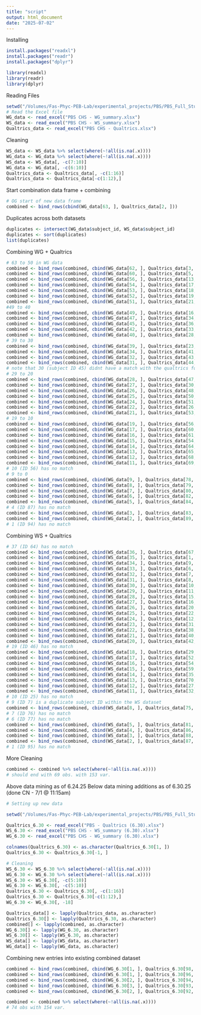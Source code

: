 ```yaml
---
title: "script"
output: html_document
date: "2025-07-02"
---
```

Installing 
```r
install.packages("readxl")
install.packages("readr")
install.packages("dplyr")

library(readxl)
library(readr)
library(dplyr)
```
Reading Files
```r
setwd("/Volumes/Fas-Phyc-PEB-Lab/experimental_projects/PBS/PBS_Full_Study/CN_Working_Folder/R/Survey")
# Read the Excel file
WG_data <- read_excel("PBS CHS - WG_summary.xlsx")
WS_data <- read_excel("PBS CHS - WS_summary.xlsx")
Qualtrics_data <- read_excel("PBS CHS - Qualtrics.xlsx")
```
Cleaning
```r
WS_data <- WS_data %>% select(where(~!all(is.na(.x))))
WG_data <- WG_data %>% select(where(~!all(is.na(.x))))
WS_data <- WS_data[, -c(7:10)]
WG_data <- WG_data[, -c(6:10)]
Qualtrics_data <- Qualtrics_data[, -c(1:16)]
Qualtrics_data <- Qualtrics_data[-c(1:12),]
```
Start combination data frame + combining
```r
# OG start of new data frame
combined <- bind_rows(cbind(WG_data[63, ], Qualtrics_data[2, ]))
```
Duplicates across both datasets
```r
duplicates <- intersect(WG_data$subject_id, WS_data$subject_id)
duplicates <- sort(duplicates)
list(duplicates)
```

Combining WG + Qualtrics
```r
# 63 to 50 in WG data
combined <- bind_rows(combined, cbind(WG_data[62, ], Qualtrics_data[3, ]))
combined <- bind_rows(combined, cbind(WG_data[60, ], Qualtrics_data[5, ]))
combined <- bind_rows(combined, cbind(WG_data[56, ], Qualtrics_data[13, ]))
combined <- bind_rows(combined, cbind(WG_data[54, ], Qualtrics_data[17, ]))
combined <- bind_rows(combined, cbind(WG_data[53, ], Qualtrics_data[18, ]))
combined <- bind_rows(combined, cbind(WG_data[52, ], Qualtrics_data[19, ]))
combined <- bind_rows(combined, cbind(WG_data[51, ], Qualtrics_data[21, ]))
#49 to 40
combined <- bind_rows(combined, cbind(WG_data[49, ], Qualtrics_data[16, ]))
combined <- bind_rows(combined, cbind(WG_data[47, ], Qualtrics_data[34, ]))
combined <- bind_rows(combined, cbind(WG_data[45, ], Qualtrics_data[36, ]))
combined <- bind_rows(combined, cbind(WG_data[42, ], Qualtrics_data[33, ]))
combined <- bind_rows(combined, cbind(WG_data[40, ], Qualtrics_data[28, ]))
# 39 to 30
combined <- bind_rows(combined, cbind(WG_data[39, ], Qualtrics_data[23, ]))
combined <- bind_rows(combined, cbind(WG_data[34, ], Qualtrics_data[41, ]))
combined <- bind_rows(combined, cbind(WG_data[32, ], Qualtrics_data[43, ]))
combined <- bind_rows(combined, cbind(WG_data[31, ], Qualtrics_data[44, ]))
# note that 30 (subject ID 45) didnt have a match with the qualtrics form
# 29 to 20
combined <- bind_rows(combined, cbind(WG_data[28, ], Qualtrics_data[47, ]))
combined <- bind_rows(combined, cbind(WG_data[27, ], Qualtrics_data[30, ]))
combined <- bind_rows(combined, cbind(WG_data[26, ], Qualtrics_data[48, ]))
combined <- bind_rows(combined, cbind(WG_data[25, ], Qualtrics_data[50, ]))
combined <- bind_rows(combined, cbind(WG_data[24, ], Qualtrics_data[51, ]))
combined <- bind_rows(combined, cbind(WG_data[22, ], Qualtrics_data[26, ]))
combined <- bind_rows(combined, cbind(WG_data[21, ], Qualtrics_data[53, ]))
# 19 to 10
combined <- bind_rows(combined, cbind(WG_data[19, ], Qualtrics_data[56, ]))
combined <- bind_rows(combined, cbind(WG_data[17, ], Qualtrics_data[60, ]))
combined <- bind_rows(combined, cbind(WG_data[16, ], Qualtrics_data[61, ]))
combined <- bind_rows(combined, cbind(WG_data[15, ], Qualtrics_data[54, ]))
combined <- bind_rows(combined, cbind(WG_data[14, ], Qualtrics_data[64, ]))
combined <- bind_rows(combined, cbind(WG_data[13, ], Qualtrics_data[65, ]))
combined <- bind_rows(combined, cbind(WG_data[12, ], Qualtrics_data[68, ]))
combined <- bind_rows(combined, cbind(WG_data[11, ], Qualtrics_data[69, ]))
# 10 (ID 56) has no match
# 9 to 0
combined <- bind_rows(combined, cbind(WG_data[9, ], Qualtrics_data[78, ]))
combined <- bind_rows(combined, cbind(WG_data[8, ], Qualtrics_data[79, ]))
combined <- bind_rows(combined, cbind(WG_data[7, ], Qualtrics_data[80, ]))
combined <- bind_rows(combined, cbind(WG_data[6, ], Qualtrics_data[82, ]))
combined <- bind_rows(combined, cbind(WG_data[5, ], Qualtrics_data[84, ]))
# 4 (ID 87) has no match
combined <- bind_rows(combined, cbind(WG_data[3, ], Qualtrics_data[83, ]))
combined <- bind_rows(combined, cbind(WG_data[2, ], Qualtrics_data[89, ]))
# 1 (ID 94) has no match
```
Combining WS + Qualtrics
```r
# 37 (ID 64) has no match
combined <- bind_rows(combined, cbind(WS_data[36, ], Qualtrics_data[67, ]))
combined <- bind_rows(combined, cbind(WS_data[35, ], Qualtrics_data[1, ]))
combined <- bind_rows(combined, cbind(WS_data[34, ], Qualtrics_data[9, ]))
combined <- bind_rows(combined, cbind(WS_data[33, ], Qualtrics_data[6, ]))
combined <- bind_rows(combined, cbind(WS_data[32, ], Qualtrics_data[7, ]))
combined <- bind_rows(combined, cbind(WS_data[31, ], Qualtrics_data[8, ]))
combined <- bind_rows(combined, cbind(WS_data[30, ], Qualtrics_data[10, ]))
combined <- bind_rows(combined, cbind(WS_data[29, ], Qualtrics_data[11, ]))
combined <- bind_rows(combined, cbind(WS_data[28, ], Qualtrics_data[15, ]))
combined <- bind_rows(combined, cbind(WS_data[27, ], Qualtrics_data[16, ]))
combined <- bind_rows(combined, cbind(WS_data[26, ], Qualtrics_data[20, ]))
combined <- bind_rows(combined, cbind(WS_data[25, ], Qualtrics_data[22, ]))
combined <- bind_rows(combined, cbind(WS_data[24, ], Qualtrics_data[12, ]))
combined <- bind_rows(combined, cbind(WS_data[23, ], Qualtrics_data[31, ]))
combined <- bind_rows(combined, cbind(WS_data[22, ], Qualtrics_data[38, ]))
combined <- bind_rows(combined, cbind(WS_data[21, ], Qualtrics_data[40, ]))
combined <- bind_rows(combined, cbind(WS_data[20, ], Qualtrics_data[42, ]))
# 19 (ID 46) has no match
combined <- bind_rows(combined, cbind(WS_data[18, ], Qualtrics_data[29, ]))
combined <- bind_rows(combined, cbind(WS_data[17, ], Qualtrics_data[52, ]))
combined <- bind_rows(combined, cbind(WS_data[16, ], Qualtrics_data[54, ]))
combined <- bind_rows(combined, cbind(WS_data[15, ], Qualtrics_data[59, ]))
combined <- bind_rows(combined, cbind(WS_data[14, ], Qualtrics_data[35, ]))
combined <- bind_rows(combined, cbind(WS_data[13, ], Qualtrics_data[70, ]))
combined <- bind_rows(combined, cbind(WS_data[12, ], Qualtrics_data[27, ]))
combined <- bind_rows(combined, cbind(WS_data[11, ], Qualtrics_data[32, ]))
# 10 (ID 25) has no match
# 9 (ID 7) is a duplicate subject ID within the WS dataset
combined <- bind_rows(combined, cbind(WS_data[8, ], Qualtrics_data[75, ]))
# 7 (ID 76) has no match
# 6 (ID 77) has no match
combined <- bind_rows(combined, cbind(WS_data[5, ], Qualtrics_data[81, ]))
combined <- bind_rows(combined, cbind(WS_data[4, ], Qualtrics_data[86, ]))
combined <- bind_rows(combined, cbind(WS_data[3, ], Qualtrics_data[88, ]))
combined <- bind_rows(combined, cbind(WS_data[2, ], Qualtrics_data[87, ]))
# 1 (ID 95) has no match
```
More Cleaning
```r
combined <- combined %>% select(where(~!all(is.na(.x))))
# should end with 69 obs. with 153 var.
```

Above data mining as of 6.24.25
Below data mining additions as of 6.30.25 (done CN - 7/1 @ 11:15am)
```r
# Setting up new data

setwd("/Volumes/Fas-Phyc-PEB-Lab/experimental_projects/PBS/PBS_Full_Study/CN_Working_Folder/R/Survey/6:30:25")

Qualtrics_6.30 <- read_excel("PBS - Qualtrics (6.30).xlsx")
WS_6.30 <- read_excel("PBS CHS - WS_summary (6.30).xlsx")
WG_6.30 <- read_excel("PBS CHS - WG_summary (6.30).xlsx")

colnames(Qualtrics_6.30) <- as.character(Qualtrics_6.30[1, ])
Qualtrics_6.30 <- Qualtrics_6.30[-1, ]

# Cleaning
WS_6.30 <- WS_6.30 %>% select(where(~!all(is.na(.x))))
WG_6.30 <- WG_6.30 %>% select(where(~!all(is.na(.x))))
WS_6.30 <- WS_6.30[, -c(5:10)]
WG_6.30 <- WG_6.30[, -c(5:10)]
Qualtrics_6.30 <- Qualtrics_6.30[, -c(1:16)]
Qualtrics_6.30 <- Qualtrics_6.30[-c(1:12),]
WG_6.30 <- WG_6.30[, -18]

Qualtrics_data[] <- lapply(Qualtrics_data, as.character)
Qualtrics_6.30[] <- lapply(Qualtrics_6.30, as.character)
combined[] <- lapply(combined, as.character)
WG_6.30[] <- lapply(WG_6.30, as.character)
WS_6.30[] <- lapply(WS_6.30, as.character)
WS_data[] <- lapply(WS_data, as.character)
WG_data[] <- lapply(WG_data, as.character)

```
Combining new entries into existing combined dataset
```r
combined <- bind_rows(combined, cbind(WG_6.30[1, ], Qualtrics_6.30[98, ]))
combined <- bind_rows(combined, cbind(WS_6.30[1, ], Qualtrics_6.30[96, ]))
combined <- bind_rows(combined, cbind(WG_6.30[2, ], Qualtrics_6.30[94, ]))
combined <- bind_rows(combined, cbind(WG_6.30[3, ], Qualtrics_6.30[93, ]))
combined <- bind_rows(combined, cbind(WS_6.30[2, ], Qualtrics_6.30[92, ]))

```
```r
combined <- combined %>% select(where(~!all(is.na(.x))))
# 74 obs with 154 var.
``` 

